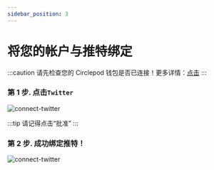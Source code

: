 ```yaml
---
sidebar_position: 3
---
```


# 将您的帐户与推特绑定
:::caution
请先检查您的 Circlepod 钱包是否已连接！更多详情：[点击](/docs/wallet/connect-wallet)
:::
### 第 1 步. 点击`Twitter`
![connect-twitter](/img/event/twitter/connect-twitter.png)

:::tip
请记得点击“批准”
:::

### 第 2 步. 成功绑定推特！
![connect-twitter](/img/event/twitter/connect-successfully.png)